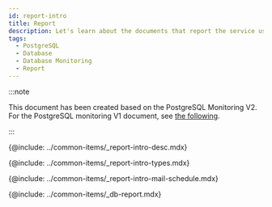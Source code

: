 ```yaml
---
id: report-intro
title: Report
description: Let's learn about the documents that report the service usage and failure records for individual projects.
tags:
  - PostgreSQL
  - Database
  - Database Monitoring
  - Report
---
```


:::note

This document has been created based on the PostgreSQL Monitoring V2. For the PostgreSQL monitoring V1 document, see [the following](../postgresql-v1/report-intro).

:::

<!-- 개요 -->

{@include: ../common-items/_report-intro-desc.mdx}

<!-- ## 보고서의 종류 -->

{@include: ../common-items/_report-intro-types.mdx}

<!-- ## 메일 발송 예약 -->

{@include: ../common-items/_report-intro-mail-schedule.mdx}

{@include: ../common-items/_db-report.mdx}
